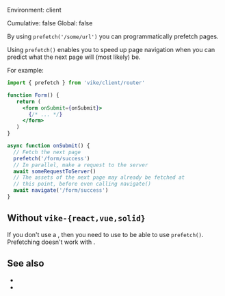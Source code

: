 
Environment: client  
<Link href="/config#cumulative">Cumulative</Link>: false  
<Link href="/config#global">Global</Link>: false  

By using `prefetch('/some/url')` you can programmatically prefetch pages.

Using `prefetch()` enables you to speed up page navigation when you can predict what the next page will (most likely) be.

For example:

```jsx
import { prefetch } from 'vike/client/router'

function Form() {
   return (
     <form onSubmit={onSubmit}>
       {/* ... */}
     </form>
   )
}

async function onSubmit() {
  // Fetch the next page
  prefetch('/form/success')
  // In parallel, make a request to the server
  await someRequestToServer()
  // The assets of the next page may already be fetched at
  // this point, before even calling navigate()
  await navigate('/form/success')
}
```


## Without `vike-{react,vue,solid}`

If you don't use a <UiFrameworkExtension />, then you need to use <Link text="Client Routing" href="/client-routing" /> to be able to use `prefetch()`. Prefetching doesn't work with <Link text="Server Routing" href="/server-routing" />.


## See also

- <Link href="/prefetchStaticAssets" />
- <Link href="/preloading" />
